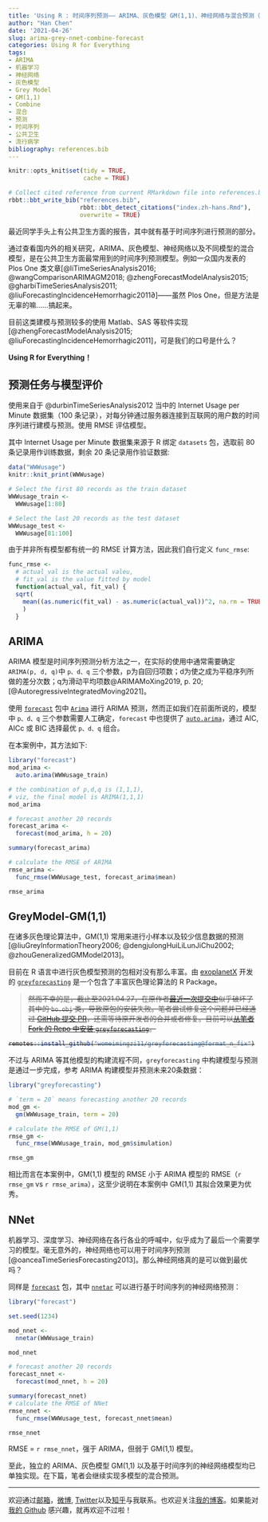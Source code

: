 ```yaml
---
title: 'Using R : 时间序列预测—— ARIMA、灰色模型 GM(1,1)、神经网络与混合预测（上）'
author: "Han Chen"
date: '2021-04-26'
slug: arima-grey-nnet-combine-forecast
categories: Using R for Everything
tags:
- ARIMA
- 机器学习
- 神经网络
- 灰色模型
- Grey Model
- GM(1,1)
- Combine
- 混合
- 预测
- 时间序列
- 公共卫生
- 流行病学
bibliography: references.bib
---
```

```r
knitr::opts_knit$set(tidy = TRUE,
                     cache = TRUE)
```
```r
# Collect cited reference from current RMarkdown file into references.bib file
rbbt::bbt_write_bib("references.bib",
                    rbbt::bbt_detect_citations("index.zh-hans.Rmd"), 
                    overwrite = TRUE)
```

最近同学手头上有公共卫生方面的报告，其中就有基于时间序列进行预测的部分。

通过查看国内外的相关研究，ARIMA、灰色模型、神经网络以及不同模型的混合模型，是在公共卫生方面最常用到的时间序列预测模型。例如一众国内发表的 Plos One 类文章[@liTimeSeriesAnalysis2016; @wangComparisonARIMAGM2018; @zhengForecastModelAnalysis2015; @gharbiTimeSeriesAnalysis2011; @liuForecastingIncidenceHemorrhagic2011∂]------虽然 Plos One，但是方法是无辜的嘛......搞起来。

目前这类建模与预测较多的使用 Matlab、SAS 等软件实现 [@zhengForecastModelAnalysis2015; @liuForecastingIncidenceHemorrhagic2011]，可是我们的口号是什么？

**Using R for Everything！**

## 预测任务与模型评价

使用来自于 @durbinTimeSeriesAnalysis2012 当中的 Internet Usage per Minute 数据集（100 条记录），对每分钟通过服务器连接到互联网的用户数的时间序列进行建模与预测。使用 RMSE 评估模型。

其中 Internet Usage per Minute 数据集来源于 R 绑定 `datasets` 包，选取前 80 条记录用作训练数据，剩余 20 条记录用作验证数据:

```r
data("WWWusage")
knitr::knit_print(WWWusage)

# Select the first 80 records as the train dataset
WWWusage_train <-
  WWWusage[1:80]

# Select the last 20 records as the test dataset
WWWusage_test <-
  WWWusage[81:100]
```

由于并非所有模型都有统一的 RMSE 计算方法，因此我们自行定义 `func_rmse`:

```r
func_rmse <-
  # actual_val is the actual valeu,
  # fit_val is the value fitted by model
  function(actual_val, fit_val) {
  sqrt(
    mean((as.numeric(fit_val) - as.numeric(actual_val))^2, na.rm = TRUE)
    )
  }
```

## ARIMA

ARIMA 模型是时间序列预测分析方法之一，在实际的使用中通常需要确定 `ARIMA(p, d, q)`中 `p、d、q` 三个参数，p为自回归项数；d为使之成为平稳序列所做的差分次数；q为滑动平均项数@ARIMAMoXing2019, p. 20; [@AutoregressiveIntegratedMoving2021]。

使用 [`forecast`](https://pkg.robjhyndman.com/forecast/) 包中 [`Arima`](https://pkg.robjhyndman.com/forecast/reference/Arima.html) 进行 ARIMA 预测，然而正如我们在前面所说的，模型中 `p、d、q` 三个参数需要人工确定，`forecast` 中也提供了 [`auto.arima`](https://pkg.robjhyndman.com/forecast/reference/auto.arima.html)，通过 AIC, AICc 或 BIC 选择最优 `p、d、q` 组合。

在本案例中，其方法如下:

```r
library("forecast")
mod_arima <-
  auto.arima(WWWusage_train)

# the combination of p,d,q is (1,1,1),
# viz, the final model is ARIMA(1,1,1)
mod_arima

# forecast another 20 records
forecast_arima <-
  forecast(mod_arima, h = 20)

summary(forecast_arima)

# calculate the RMSE of ARIMA
rmse_arima <-
  func_rmse(WWWusage_test, forecast_arima$mean)

rmse_arima
```

## GreyModel-GM(1,1)

在诸多灰色理论算法中，GM(1,1) 常用来进行小样本以及较少信息数据的预测 [@liuGreyInformationTheory2006; @dengjulongHuiLiLunJiChu2002; @zhouGeneralizedGMModel2013]。

目前在 R 语言中进行灰色模型预测的包相对没有那么丰富。由 [exoplanetX](https://github.com/exoplanetX) 开发的 [`greyforecasting`](https://github.com/exoplanetX/greyforecasting) 是一个包含了丰富灰色理论算法的 R Package。

<del>
> 然而不幸的是，截止至2021.04.27，在原作者[最近一次提交中](https://github.com/exoplanetX/greyforecasting/commit/23b51a18e765cde04b5784b6a62ee55fc60bca8b)似乎破坏了其中的 `bo.obj` 类，导致原包的安装失败。笔者尝试修复这个问题并已经通过 [GitHub 提交 PR](https://github.com/exoplanetX/greyforecasting/pull/2)，还需等待原开发者的合并或者修复。目前可以[从笔者 Fork 的 Repo 中安装 `greyforecasting`](https://github.com/womeimingzi11/greyforecasting/tree/format_n_fix)。

```r
remotes::install_github("womeimingzi11/greyforecasting@format_n_fix")
```
</del>

不过与 ARIMA 等其他模型的构建流程不同，`greyforecasting` 中构建模型与预测是通过一步完成，参考 ARIMA 构建模型并预测未来20条数据：

```r
library("greyforecasting")

# `term = 20` means forecasting another 20 records
mod_gm <-
  gm(WWWusage_train, term = 20)

# calculate the RMSE of GM(1,1)
rmse_gm <-
  func_rmse(WWWusage_train, mod_gm$simulation)

rmse_gm
```

相比而言在本案例中，GM(1,1) 模型的 RMSE 小于 ARIMA 模型的 RMSE（`r rmse_gm` vs `r rmse_arima`），这至少说明在本案例中 GM(1,1) 其拟合效果更为优秀。

## NNet

机器学习、深度学习、神经网络在各行各业的呼喊中，似乎成为了最后一个需要学习的模型。毫无意外的，神经网络也可以用于时间序列预测[@oanceaTimeSeriesForecasting2013]。那么神经网络真的是可以做到最优吗？

同样是 [`forecast`](https://pkg.robjhyndman.com/forecast/) 包，其中 [`nnetar`](https://pkg.robjhyndman.com/forecast/reference/nnetar.html) 可以进行基于时间序列的神经网络预测：

```r
library("forecast")

set.seed(1234)

mod_nnet <-
  nnetar(WWWusage_train)

mod_nnet

# forecast another 20 records
forecast_nnet <-
  forecast(mod_nnet, h = 20)

summary(forecast_nnet)
# calculate the RMSE of NNet
rmse_nnet <-
  func_rmse(WWWusage_test, forecast_nnet$mean)

rmse_nnet
```

RMSE = `r rmse_nnet`，强于 ARIMA，但弱于 GM(1,1) 模型。

至此，独立的 ARIMA、灰色模型 GM(1,1) 以及基于时间序列的神经网络模型均已单独实现。在下篇，笔者会继续实现多模型的混合预测。

---
欢迎通过[邮箱](mailto://chenhan28@gmail.com)，[微博](https://weibo.com/womeimingzi11), [Twitter](https://twitter.com/chenhan1992)以及[知乎](https://www.zhihu.com/people/womeimingzi)与我联系。也欢迎关注[我的博客](https://https://blog.washman.top/)。如果能对[我的 Github](https://github.com/womeimingzi11) 感兴趣，就再欢迎不过啦！